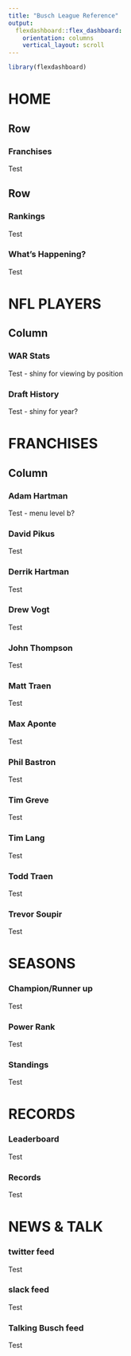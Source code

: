 ```yaml
---
title: "Busch League Reference"
output: 
  flexdashboard::flex_dashboard:
    orientation: columns
    vertical_layout: scroll
---
```


```r
library(flexdashboard)
```


HOME {data-orientation=rows}
=====================================

Row
---
### Franchises
Test

Row
---
### Rankings
Test

### What's Happening?
Test


NFL PLAYERS
===================================== 

Column {.tabset}
---

### WAR Stats
Test - shiny for viewing by position

### Draft History
Test - shiny for year?

FRANCHISES
===================================== 

Column {.tabset}
---

### Adam Hartman
Test - menu level b?

### David Pikus
Test

### Derrik Hartman
Test

### Drew Vogt
Test

### John Thompson
Test

### Matt Traen
Test

### Max Aponte
Test

### Phil Bastron
Test

### Tim Greve
Test

### Tim Lang
Test

### Todd Traen
Test

### Trevor Soupir
Test

SEASONS
===================================== 

### Champion/Runner up
Test

### Power Rank
Test

### Standings
Test


RECORDS
===================================== 

### Leaderboard
Test

### Records
Test


NEWS & TALK
===================================== 

### twitter feed
Test

### slack feed
Test

### Talking Busch feed
Test
